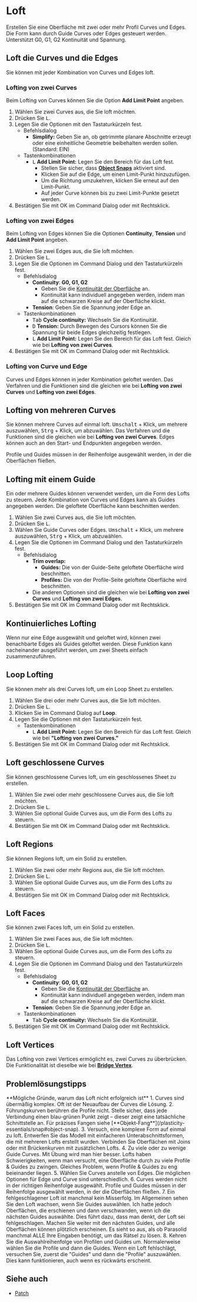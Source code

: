 
# Loft

<Reference shortcut="L" command="Loft" button="Im vorgeschlagenen Befehlsmenü"   buttonIcon='button-loft' />

Erstellen Sie eine Oberfläche mit zwei oder mehr Profil Curves und Edges. Die Form kann durch Guide Curves oder Edges gesteuert werden. Unterstützt G0, G1, G2 Kontinuität und Spannung.

## Loft die Curves und die Edges

Sie können mit jeder Kombination von Curves und Edges loft.

### Lofting von zwei Curves

Beim Lofting von Curves können Sie die Option **Add Limit Point** angeben.

1. Wählen Sie zwei Curves aus, die Sie loft möchten.
2. Drücken Sie <kbd>L</kbd>.
3. Legen Sie die Optionen mit den Tastaturkürzeln fest.
    - <Kst>Befehlsdialog</Kst>
        - **Simplify:** Geben Sie an, ob getrimmte planare Abschnitte erzeugt oder eine einheitliche Geometrie beibehalten werden sollen. (Standard: EIN)
    - <Kst>Tastenkombinationen</Kst>
        - <kbd>L</kbd> **Add Limit Point:** Legen Sie den Bereich für das Loft fest.
            - Stellen Sie sicher, dass [**Object Snaps**](/plasticity-essentials/snap#object-snap) aktiviert sind.
            - Klicken Sie auf die Edge, um einen Limit-Punkt hinzuzufügen.
            - Um die Richtung umzukehren, klicken Sie erneut auf den Limit-Punkt.
            - Auf jeder Curve können bis zu zwei Limit-Punkte gesetzt werden.
4. Bestätigen Sie mit OK im Command Dialog oder mit Rechtsklick.

<VideoPlayer fileName="loft-curve-and-curve"/>

### Lofting von zwei Edges

Beim Lofting von Edges können Sie die Optionen **Continuity**, **Tension** und **Add Limit Point** angeben.

1. Wählen Sie zwei Edges aus, die Sie loft möchten.
2. Drücken Sie <kbd>L</kbd>.
3. Legen Sie die Optionen im Command Dialog und den Tastaturkürzeln fest.
    - <Kst>Befehlsdialog</Kst>
        - **Continuity**: **G0, G1, G2** 
            - Geben Sie die [Kontinuität der Oberfläche](/cad-essentials/continuity-curve-and-surface) an.
            - Kontinuität kann individuell angegeben werden, indem man auf die schwarzen Kreise auf der Oberfläche klickt.
        - **Tension**: Geben Sie die Spannung jeder Edge an.
    - <Kst>Tastenkombinationen</Kst>
        - <kbd>Tab</kbd> **Cycle continuity:** Wechseln Sie die Kontinuität.
        - <kbd>D</kbd> **Tension:** Durch Bewegen des Cursors können Sie die Spannung für beide Edges gleichzeitig festlegen.
        - <kbd>L</kbd> **Add Limit Point:** Legen Sie den Bereich für das Loft fest. Gleich wie bei **Lofting von zwei Curves**.
4. Bestätigen Sie mit OK im Command Dialog oder mit Rechtsklick.

<VideoPlayer fileName="loft-edge-and-edge"/>

### Lofting von Curve und Edge

Curves und Edges können in jeder Kombination geloftet werden. Das Verfahren und die Funktionen sind die gleichen wie bei **Lofting von zwei Curves** und **Lofting von zwei Edges**.

## Lofting von mehreren Curves

Sie können mehrere Curves auf einmal loft. <kbd>Umschalt</kbd> + Klick, um mehrere auszuwählen, <kbd>Strg</kbd> + Klick, um abzuwählen. Das Verfahren und die Funktionen sind die gleichen wie bei **Lofting von zwei Curves**. Edges können auch an den Start- und Endpunkten angegeben werden.

<Callout type="warning" emoji="⚠️">
Profile und Guides müssen in der Reihenfolge ausgewählt werden, in der die Oberflächen fließen.
</Callout>

<VideoPlayer fileName="loft-multiple-curves"/>

## Lofting mit einem Guide

Ein oder mehrere Guides können verwendet werden, um die Form des Lofts zu steuern. Jede Kombination von Curves und Edges kann als Guides angegeben werden. Die geloftete Oberfläche kann beschnitten werden.

1. Wählen Sie zwei Curves aus, die Sie loft möchten.
2. Drücken Sie <kbd>L</kbd>.
3. Wählen Sie Guide Curves oder Edges. <kbd>Umschalt</kbd> + Klick, um mehrere auszuwählen, <kbd>Strg</kbd> + Klick, um abzuwählen.
4. Legen Sie die Optionen im Command Dialog und den Tastaturkürzeln fest.
    - <Kst>Befehlsdialog</Kst>
        - **Trim overlap:**
            - **Guides:** Die von der Guide-Seite geloftete Oberfläche wird beschnitten.
            - **Profiles:** Die von der Profile-Seite geloftete Oberfläche wird beschnitten.
        - Die anderen Optionen sind die gleichen wie bei **Lofting von zwei Curves** und **Lofting von zwei Edges**.
5. Bestätigen Sie mit OK im Command Dialog oder mit Rechtsklick.

<VideoPlayer fileName="loft-curve-with-guide"/>

## Kontinuierliches Lofting

Wenn nur eine Edge ausgewählt und geloftet wird, können zwei benachbarte Edges als Guides geloftet werden. Diese Funktion kann nacheinander ausgeführt werden, um zwei Sheets einfach zusammenzuführen.

<VideoPlayer fileName="loft-continuous"/>

## Loop Lofting

Sie können mehr als drei Curves loft, um ein Loop Sheet zu erstellen.

1. Wählen Sie drei oder mehr Curves aus, die Sie loft möchten.
2. Drücken Sie <kbd>L</kbd>.
3. Klicken Sie im Command Dialog auf **Loop**.
4. Legen Sie die Optionen mit den Tastaturkürzeln fest.
    - <Kst>Tastenkombinationen</Kst>
        - <kbd>L</kbd> **Add Limit Point:** Legen Sie den Bereich für das Loft fest. Gleich wie bei **"Lofting von zwei Curves."**
4. Bestätigen Sie mit OK im Command Dialog oder mit Rechtsklick.

<VideoPlayer fileName="loft-loop"/>

## Loft geschlossene Curves

Sie können geschlossene Curves loft, um ein geschlossenes Sheet zu erstellen.

1. Wählen Sie zwei oder mehr geschlossene Curves aus, die Sie loft möchten.
2. Drücken Sie <kbd>L</kbd>.
3. Wählen Sie optional Guide Curves aus, um die Form des Lofts zu steuern.
4. Bestätigen Sie mit OK im Command Dialog oder mit Rechtsklick.

## Loft Regions

Sie können Regions loft, um ein Solid zu erstellen.

1. Wählen Sie zwei oder mehr Regions aus, die Sie loft möchten.
2. Drücken Sie <kbd>L</kbd>.
3. Wählen Sie optional Guide Curves aus, um die Form des Lofts zu steuern.
4. Bestätigen Sie mit OK im Command Dialog oder mit Rechtsklick.

## Loft Faces

Sie können zwei Faces loft, um ein Solid zu erstellen.

1. Wählen Sie zwei Faces aus, die Sie loft möchten.
2. Drücken Sie <kbd>L</kbd>.
3. Wählen Sie optional Guide Curves aus, um die Form des Lofts zu steuern.
4. Legen Sie die Optionen im Command Dialog und den Tastaturkürzeln fest.
    - <Kst>Befehlsdialog</Kst>
        - **Continuity**: **G0, G1, G2** 
            - Geben Sie die [Kontinuität der Oberfläche](/cad-essentials/continuity-curve-and-surface) an.
            - Kontinuität kann individuell angegeben werden, indem man auf die schwarzen Kreise auf der Oberfläche klickt.
        - **Tension**: Geben Sie die Spannung jeder Edge an.
    - <Kst>Tastenkombinationen</Kst>
        - <kbd>Tab</kbd> **Cycle continuity:** Wechseln Sie die Kontinuität.
4. Bestätigen Sie mit OK im Command Dialog oder mit Rechtsklick.

## Loft Vertices

Das Lofting von zwei Vertices ermöglicht es, zwei Curves zu überbrücken. Die Funktionalität ist dieselbe wie bei [**Bridge Vertex**](/sketch/bridge#bridge-vertex).

## Problemlösungstipps

<Callout type="info" emoji="💡">
**Mögliche Gründe, warum das Loft nicht erfolgreich ist**
1. Curves sind übermäßig komplex. Oft ist der Neuaufbau der Curves die Lösung.
2. Führungskurven berühren die Profile nicht. Stelle sicher, dass jede Verbindung einen blau-grünen Punkt zeigt – dieser zeigt eine tatsächliche Schnittstelle an. Für präzises Fangen siehe [**Objekt-Fang**](/plasticity-essentials/snap#object-snap).
3. Versuch, eine komplexe Form auf einmal zu loft. Entwerfen Sie das Modell mit einfacheren Unterabschnittsformen, die mit mehreren Lofts erstellt wurden. Verbinden Sie Oberflächen mit Joins oder mit Brückenkurven mit zusätzlichen Lofts.
4. Zu viele oder zu wenige Guide Curves. Mit Übung wird man hier besser. Lofts haben Schwierigkeiten, wenn man versucht, eine Oberfläche durch zu viele Profile & Guides zu zwingen. Gleiches Problem, wenn Profile & Guides zu eng beieinander liegen.
5. Wählen Sie Curves anstelle von Edges. Die möglichen Optionen für Edge und Curve sind unterschiedlich.
6. Curves werden nicht in der richtigen Reihenfolge ausgewählt. Profile und Guides müssen in der Reihenfolge ausgewählt werden, in der die Oberflächen fließen.
7. Ein fehlgeschlagener Loft ist manchmal kein Misserfolg. Im Allgemeinen sehen Sie den Loft wachsen, wenn Sie Guides auswählen. Ich hatte jedoch Oberflächen, die erschienen und dann verschwanden, wenn ich die nächsten Guides auswählte. Dies führt dazu, dass man denkt, der Loft sei fehlgeschlagen. Machen Sie weiter mit den nächsten Guides, und alle Oberflächen können plötzlich erscheinen. Es sieht so aus, als ob Parasolid manchmal ALLE Ihre Eingaben benötigt, um das Rätsel zu lösen.
8. Kehren Sie die Auswahlreihenfolge von Profilen und Guides um. Normalerweise wählen Sie die Profile und dann die Guides. Wenn ein Loft fehlschlägt, versuchen Sie, zuerst die "Guides" und dann die "Profile" auszuwählen. Dies kann funktionieren, auch wenn es rückwärts erscheint.
</Callout>

## Siehe auch
- [Patch](patch)